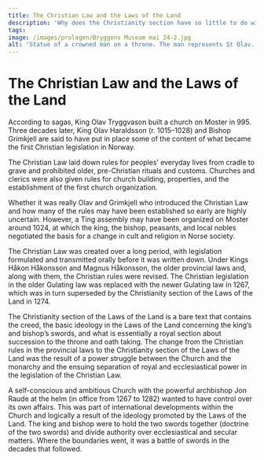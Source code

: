 ```yaml
---
title: The Christian Law and the Laws of the Land
description: 'Why does the Christianity section have so little to do with Christianity?'
tags:
image: /images/prologen/Bryggens Museum mai 24-2.jpg
alt: 'Statue of a crowned man on a throne. The man represents St Olav.'
---
```




# The Christian Law and the Laws of the Land

<Container stil="initial side">
    
According to sagas, King Olav Tryggvason built a church on Moster in 995. Three decades later, King Olav Haraldsson (r. 1015–1028) and Bishop Grimkjell are said to have put in place some of the content of what became the first Christian legislation in Norway. 

The Christian Law laid down rules for peoples’ everyday lives from cradle to grave and prohibited older, pre-Christian rituals and customs. Churches and clerics were also given rules for church building, properties, and the establishment of the first church organization.

Whether it was really Olav and Grimkjell who introduced the Christian Law and how many of the rules may have been established so early are highly uncertain. However, a Ting assembly may have been organized on Moster around 1024, at which the king, the bishop, peasants, and local nobles negotiated the basis for a change in cult and religion in Norse society.

The Christian Law was created over a long period, with legislation formulated and transmitted orally before it was written down. Under Kings Håkon Håkonsson and Magnus Håkonsson, the older provincial laws and, along with them, the Christian rules were revised. The Christian legislation in the older Gulating law was replaced with the newer Gulating law in 1267, which was in turn superseded by the Christianity section of the Laws of the Land in 1274.

The Christianity section of the Laws of the Land is a bare text that contains the creed, the basic ideology in the Laws of the Land concerning the king’s and bishop’s swords, and what is essentially a royal section about succession to the throne and oath taking. The change from the Christian rules in the provincial laws to the Christianity section of the Laws of the Land was the result of a power struggle between the Church and the monarchy and the ensuing separation of royal and ecclesiastical power in the legislation of the Christian Law.

A self-conscious and ambitious Church with the powerful archbishop Jon Raude at the helm (in office from 1267 to 1282) wanted to have control over its own affairs. This was part of international developments within the Church and logically a result of the ideology promoted by the Laws of the Land. The king and bishop were to hold the two swords together (doctrine of the two swords) and divide authority over ecclesiastical and secular matters. Where the boundaries went, it was a battle of swords in the decades that followed.

</Container>

<Figure
    image="/images/prologen/mosterkors.jpg"
    title="A stone cross from Moster. Photo by Alf Tore Hommedal."
    alt="A stone cross from Moster."
>
</Figure>
